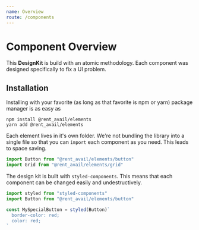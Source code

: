 ```yaml
---
name: Overview
route: /components
---
```


# Component Overview

This **DesignKit** is build with an atomic methodology. Each component was designed specifically to fix a UI problem.

## Installation

Installing with your favorite (as long as that favorite is npm or yarn) package manager is as easy as

```shell
npm install @rent_avail/elements
yarn add @rent_avail/elements
```

Each element lives in it's own folder. We're not bundling the library into a single file so that you can `import` each component as you need. This leads to space saving.

```js
import Button from "@rent_avail/elements/button"
import Grid from "@rent_avail/elements/grid"
```

The design kit is built with `styled-components`. This means that each component can be changed easily and undestructively.

```js
import styled from "styled-components"
import Button from "@rent_avail/elements/button"

const MySpecialButton = styled(Button)`
  border-color: red;
  color: red;
`
```
